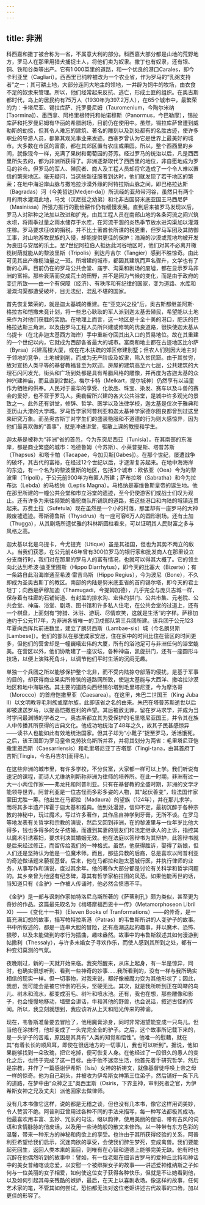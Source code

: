 ```yaml
---
---
---
```

title: 非洲
---




科西嘉和撒丁被合称为一省，不属意大利的部分。科西嘉大部分都是山地的荒野地方，罗马人在那里用猎犬捕捉土人，将他们卖为奴隶。撒丁也有奴隶，还有银、铜、铁和谷类等出产。它有1 000英里的道路，和一个优良的港口Carales，即今卡利亚里（Cagliari）。西西里已纯粹被改为一个农业省，作为罗马的“乳粥支持者”之一；其可耕土地，大部分连同大地主的领地，一并辟为饲牛的牧场，由衣食不足的奴隶来管理。所以，他们经常起来反抗、逃亡，形成土匪的组织。在奥古斯都时代，岛上的居民约有75万人（1930年为397.2万人），在65个城市中，最繁荣的为：卡塔尼亚、锡拉库萨、托罗曼尼姆（Tauromenium，今陶尔米纳[Taormina]）、墨西拿、阿格里根特托和帕诺穆斯（Panormus，今巴勒摩），锡拉库萨和托罗曼尼姆有华丽的希腊剧场，目前仍在使用中。虽然，锡拉库萨曾遭到威勒斯的劫掠，但其令人难忘的建筑、著名的雕刻以及到处都有的名胜古迹，使许多职业的导游人员，都靠其观光事业来发迹。西塞罗曾认为它是世界上最美好的城市。大多数在市区的富豪，都在其郊区置有农庄或果园。所以，整个西西里的乡间，就像现今一样，充满了果树和葡萄园的芬芳。经过罗马的统治以后，凡是西西里所失去的，都为非洲所获得了。非洲逐渐取代了西西里的地位，非自愿地成为罗马的谷仓。但罗马的军人、殖民者、商人及工程人员却将它造成了一个令人难以置信的繁荣地区。毫无疑问，当这些新征服者到达时，他们就发现了若干地区的繁荣；在地中海沿岸山脉与撒哈拉沙漠外缘的阿特拉斯山脉之间，即巴格拉达斯（Bagradas）河（今美哲达[Medjer-da]）所流经的亚热带河谷，虽然只有两个月的雨水灌溉此地，马戈（汉尼拔之幼弟）和北非古国努米底亚国王马西尼萨（Masinissa）所强力推行的勤俭耕作仍有缓慢发展。直到后来被罗马发现以后，罗马人对耕种之法加以改进和扩充，由其工程人员在南部山地的各条河流之间兴筑水坝，将雨季过量之雨水储存于水库，在河流干涸的炎热季节放水进沟渠加以灌溉庄稼。罗马要求征收的捐税，并不比土著酋长所课的税更重，但罗马军团及其防御工事，对山地游牧民族的入侵，却能提供更佳的保护；浩瀚的沙漠或荒地均被开发为良田与安居的乐土。至7世纪阿拉伯人抵达此河谷地区时，他们对其不必离开橄榄树荫就能从的黎波里斯（Tripolis）到达丹吉尔（Tangier）感到不胜惊奇。由此可见其出产橄榄油量之一斑。所增建的城市，都因其建筑而声名骤升，文学也有了新的心声。目前仍在的罗马公共会堂、庙宇、沟渠和剧场的废墟，都在显示罗马非洲的富裕。那些衰落而变成荒土的田野，并不是因为气候的变化，而是由于政府的变迁所致——由一个有保障（经济）、有秩序和有纪律的国家，变为道路、水库和灌溉沟渠都遭受破坏，目无法纪，混乱不堪的国家。

首先恢复繁荣的，就是迦太基城的重建。在“亚克兴之役”后，奥古斯都继盖阿斯·格拉古和恺撒未竟计划，将一些忠心耿耿的军人派到迦太基去殖民，希望能以土地来作为对他们获胜的奖励。在地理上而言，这一地区是十全十美的港口，肥沃的巴格拉达斯三角洲，以及由罗马工程人员所兴建或修筑的优良道路，很快使迦太基从乌提卡（在北非迦太基西方海岸）手中重新夺回其出入口的贸易地位。故在其重建的一个世纪以内，它就成为西部各省最大的城市。富商和地主都在古迹地区比尔萨（Byrsa）兴建高楼大厦，或在花木扶疏的郊区修建别墅；但农人们则因大地主对于领地的竞争，土地被剥削，而成为无产阶级及奴隶，陷入贫民窟。由于其贫穷，故对宣扬人类平等的基督教福音至为欢迎。房屋的建筑高至六七层，公共建筑的大理石闪闪发光，街头和广场到处都是具有希腊风格的雕像，并再度为古迦太基的众神兴建神庙，而且直到2世纪，梅尔卡特（Melkart，提尔城神）仍然享有以活童作为牺牲的供奉。人民对于豪华的享受、化妆品、珠宝、染发、赛车以及斗兽的赛会的爱好，也不亚于罗马人。奥勒留所兴建的各大公共浴堂，是城中许多观光的景致之一。此外还有讲堂，修辞、哲学、医学以及法律学校，迦太基是仅次于雅典和亚历山大港的大学城。罗马哲学家阿普利亚和迦太基神学家德尔图良都曾到过这里来研究万象。而圣奥古斯丁对学生们的盛装艳服和不道德的行为则大感惊异，因为他们最喜欢做的“善事”，就是冲进讲堂，驱散上课的教授和学生。

迦太基是被称为“非洲”省的首邑，今为东突尼西亚（Tunisia）。在其南部的东海岸，都是商业繁盛的城市：哈德鲁姆（今苏斯）、小莱普提斯、塔普苏斯（Thapsus）和塔卡帕（Tacapae，今加贝斯[Gabes]）。在那个世纪，屡遭战争的破坏，其古代的富裕，在经过12个世纪以后，才逐渐复苏起来。在地中海海岸的东边，有一个名为的黎波里斯的地区，包括3个城市：欧依亚（Oea）今为的黎波里（Tripoli），于公元前900年为布匿人所建；萨布拉塔（Sabratha）和今为拉布达（Lebda）的马格纳（Leptis Magna）。马格纳是塞维鲁斯皇帝的诞生地。他在那里所建的一幢公共会堂和市立浴堂的遗迹，至今仍使游客们或战士们叹为观止。还有许多为来往频繁的骆驼商队所铺筑的道路，把这些港口和内陆的城镇连贯起来。苏费土拉（Sufetula）现在虽然是一个小的村落，那里却有一座罗马的大神殿废墟遗迹。蒂斯德鲁斯（Thysdrus）有一座可容6万人的圆形剧场。还有土加（Thugga），从其剧场所遗优雅的科林斯圆柱看来，可以证明其人民财富之多与风格之高。

迦太基以北是乌提卡，今尤提克（Utique）虽是其祖国，但也为其势不两立的敌人。当我们获悉，在公元前46年曾有300位罗马的银行家和批发商人在那里设立分支商行时，我们对在那里的罗马人的富有情况，也就可以得其大概了。它的领土向北达到希波·迪亚里图斯（Hippo Diarrhytus），即今天的比塞大（Bizerte）；有一条路自此沿海岸通至希波·雷吉乌斯（Hippo Regius），今为波尼（Bone），不久即成为圣奥古斯丁的教区。南部的内陆是努米底亚省的首府锡尔塔，即今天的君士坦丁；向西是萨穆加迪（Thamugadi，今提姆加德），几乎完全与庞贝古城一样，保存着有柱廊的石铺街道、有封盖的排水沟、宏伟的拱门、公共市集、元老院、公共会堂、神庙、浴堂、剧场、图书馆和许多私人住宅，在公共会堂的过道上，还有一个棋盘，上面刻有“狩猎、沐浴、游玩、尽情欢笑，这就是生活”的字样。萨穆加迪约于公元117年，为非洲各省唯一的卫戍部队第三兵团所建。该兵团于公元123年夏向西挥兵前进数里，建立了朗贝西斯（Lambae-sis）城（今名朗贝斯[Lambese]）。他们的部队在那里成家安居，住在家中的时间比住在营区的时间更多，但他们的营舍却是一幢巍峨宏伟的大厦，所有的浴池足可与非洲任何的浴堂媲美。在营区以外，他们协助建了一座议坛，各种神庙，凯旋拱门，还有一座圆形斗技场，以便上演殊死角斗，以调节他们平时生活的沉闷无趣。

单独一个兵团之所以能够保护整个北非，而不受内陆掠夺部落的侵扰，是基于军事的目的，却获得商业果实所修筑的道路网所致，使迦太基能与大西洋、撒哈拉沙漠地区和地中海联络。其主要的道路向西经锡尔塔到毛里塔尼亚，今为摩洛哥（Morocco）的首府恺撒里亚（Caesarea）。在这里，朱巴二世国王（King Juba II）以文明教导毛利族或摩尔族，此即该省之名的由来。朱巴在塔普苏斯逝世以后即被逮送罗马，以提高恺撒胜利的声望。其后被赦无罪，留在罗马求学，并成为当时学问最渊博的学者之一。奥古斯都立其为受保护的毛里塔尼亚国王，并令其在族人中传播其所获得的古典文化。他成功地统治了48年之久，故其子民甚感惊异——读书人也能如此有效地统治国家。但其子却为“小靴子”捉至罗马，活活饿死。之后，该王国即为罗马皇帝克劳狄乌斯所并吞，并将其划分为两省：毛里塔尼亚恺撒里恩西斯（Caesarriensis）和毛里塔尼亚丁吉塔那（Tingi-tana，由其首府丁吉斯[Tingis，今名丹吉尔]而得名）。

在这些非洲的城市里，有许多学校，不分贫富，大家都一样可以上学。我们听说有速记的课程，而诗人尤维纳利斯称非洲为律师的培养所。在此一时期，非洲有过一大一小两位作家——弗龙托和阿普利亚。只有在基督教的全盛时期，非洲的文学才能领导世界。阿普利亚是一位古怪而多彩多姿的人物，其“起伏善变”，较法国作家蒙田尤胜一筹。他出生在马都拉（Madaura）的望族（124年），并在那儿求学，而将其多半遗产挥霍于迦太基和雅典。他到处漫游，信仰不定，最初沉醉于各种宗教的神秘中，玩过魔术，写过许多著作，其作品自神学到牙膏，无所不谈。在罗马等地发表有关哲学和宗教的演说，然后又回到非洲，在的黎波里与一位年岁比他大得多，钱也多得多的女子结婚，而遭到其妻的朋友们和法定继承人的上诉，指控其以魔术引诱寡妇，要求判决其婚姻无效。他在法庭以答辩书为其辩护，此答辩书就是后来经过修正，而留传给我们的一种格式。虽然，他获得胜诉，娶得了新娘，但人们还是坚持认为他是一位魔术师。而且，那些异教的后裔，总是喜欢以阿普利亚的奇迹做话题来藐视基督。后来，他在马都拉和迦太基城行医，并执行律师的业务，从事写作和演说，度过其余年。他的著作大部分都是讨论有关科学和哲学问题的。其乡亲曾为他竖有纪念碑，尊其有哲学家柏拉图的风范。如果他能再世的话，当知道只有《金驴》一作被人传诵时，他必然会愤懑不平。

《金驴》是一部与讽刺作家帕特洛尼乌斯所著的《萨蒂利孔》颇为类似，甚至更为奇妙的作品。这篇最先取名为《梅塔摩福西恩十一传》（Metamorphoseon Libril XI）——《变化十一书》（Eleven Books of Tranformations）——的传奇，是一篇充满幻想的故事，描写帕特拉斯港（Patras）的韦鲁斯所讲的人变驴子的故事。书中所叙述的，都是一连串大胆的冒险，还有高潮迭起的趣事，并以魔术、恐怖、猥秽，以及未能做到的孝行为插曲，趣味盎然。故事中的韦鲁斯叙述其如何漫游到帖撒利（Thessaly），与许多未婚女子寻欢作乐，而使人感到其所到之处，都有一种变幻莫测的气氛。

夜晚刚过，新的一天就开始来临。我突然醒来，从床上起身，有一半是惊异，同时，也确实很想听到、看到一些神奇的妙事……我所看到的，没有一样与我所确实相信的现实一样。但一切事物，对我来说，都好像被魔力变为其他形状了；因此，我想，我可能会是被它绊倒的石头，坚硬无比。其次，就是我所听到正在鸣啭的鸟儿、树木和流水，都变成羽毛、树叶和喷水池。还有，我也在想，那些雕像和影子，也会慢慢地移动，墙壁会讲话，牛和其他的野兽，也会说话，叙述古怪的传闻。所以，我立刻就想到，我应该听从上天和阳光传来的神谕。



现在，韦鲁斯准备要去冒险了，他用魔膏涂身，同时非常渴望能变成一只鸟儿。但当他在涂抹时，他却变成了一头完完全全的驴子。之后，这个故事所记载下来的，是一头驴子的苦难，原因是其具有“人类的知觉和悟性”。他唯一的慰藉，就在其“有着长长的顺风耳，即使在很远地方的一切事儿，我也可以听到”。据说，他如果能够找到一朵玫瑰，把它吃掉，便可恢复人身。在他经过了一段很久的愚人的变化之后，也终于完成了这一目标。由于他不迷恋生活，他首先着手研究哲学，然后是宗教，并作了一篇感谢伊希斯（Isis）女神的祈祷文，就像基督徒呼唤上帝之母一样的惊奇。他为自己剃头，并被收为伊希斯女神第三位弟子，然后铺好一条下凡的道路，在梦中由“众神之王”奥西里斯（Osiris，下界主神，审判死者之官，为伊希斯女神之兄及丈夫）派他回家去做律师。

没有几本书像它这样，说的都是无稽之谈，但也没有几本书，像它这样用词美妙，令人赞赏不绝。阿普利亚曾用过各种不同的手法来描写，每一种写法都极其成功。他最喜欢用丰富、玄妙、冗长的句法，缀以韵律，使用美丽的俚语、带有古风的词语和含情脉脉的俏皮话，以及用一些诗韵般的散文来修饰。以一种带有东方色彩的温馨，带来一种东方的神秘和肉欲上的享受。也许由于其所获得经验的关系，阿普利亚希望给我们启示，沉迷肉欲的享受，会使我们醉生梦死，变成禽兽。我们要能起死回生，返回人类本来的面目，则唯有在心智和道德上能够完美无缺。他有时也沉醉在他偶然听到的故事中：譬如，有一位老妪在细诉古罗马的爱神丘比特和神话中的美女普绪喀谈恋爱，以安慰一个被绑架女子的故事——讲述爱神维纳斯之子如何与一位美丽的女子相爱，如何使这位女子获得各种快乐，但就是不让她看到他，以及如何引起其母亲残酷的嫉妒，最后，在天上以喜剧收场。像这样的故事，任何艺术家的笔，不管其如何尝试，恐怕都无法对这位老妪讲述古代故事的口齿，加以更佳的形容了。
